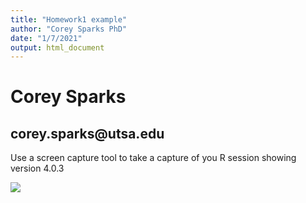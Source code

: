 ```yaml
---
title: "Homework1 example"
author: "Corey Sparks PhD"
date: "1/7/2021"
output: html_document
---
```



# Corey Sparks

## corey.sparks@utsa.edu

Use a screen capture tool to take a capture of you R session showing version 4.0.3

![](C:/Users/ozd504/OneDrive - University of Texas at San Antonio/classes/dem7283/class_21_7283/hw1.png)